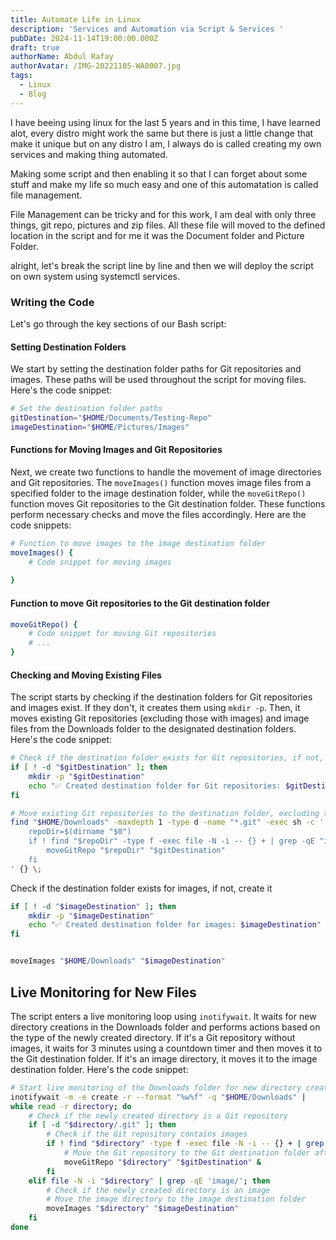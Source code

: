 ```yaml
---
title: Automate Life in Linux
description: 'Services and Automation via Script & Services '
pubDate: 2024-11-14T19:00:00.000Z
draft: true
authorName: Abdul Rafay
authorAvatar: /IMG-20221105-WA0007.jpg
tags:
  - Linux
  - Blog
---
```


I have beeing using linux for the last 5 years and in this time, I have learned alot, every distro might work the same but there is just a little change that make it unique but on any distro I am, I always do is called creating my own services and making thing automated.

Making some script and then enabling it so that I can forget about some stuff and make my life so much easy and one of this automatation is called file management.

File Management can be tricky and for this work, I am deal with only three things, git repo, pictures and zip files. All these file will moved to the defined location in the script and for me it was the Document folder and Picture Folder.

alright, let's break the script line by line and then we will deploy the script on own system using systemctl services.

### Writing the Code

Let's go through the key sections of our Bash script:

#### Setting Destination Folders

We start by setting the destination folder paths for Git repositories and images. These paths will be used throughout the script for moving files. Here's the code snippet:

```bash
# Set the destination folder paths
gitDestination="$HOME/Documents/Testing-Repo"
imageDestination="$HOME/Pictures/Images"
```

#### Functions for Moving Images and Git Repositories

Next, we create two functions to handle the movement of image directories and Git repositories. The `moveImages()` function moves image files from a specified folder to the image destination folder, while the `moveGitRepo()` function moves Git repositories to the Git destination folder. These functions perform necessary checks and move the files accordingly. Here are the code snippets:

```bash
# Function to move images to the image destination folder
moveImages() {
    # Code snippet for moving images
    
}
```

#### Function to move Git repositories to the Git destination folder

```bash
moveGitRepo() {
    # Code snippet for moving Git repositories
    # ...
}
```

#### Checking and Moving Existing Files

The script starts by checking if the destination folders for Git repositories and images exist. If they don't, it creates them using `mkdir -p`. Then, it moves existing Git repositories (excluding those with images) and image files from the Downloads folder to the designated destination folders. Here's the code snippet:

```bash
# Check if the destination folder exists for Git repositories, if not, create it
if [ ! -d "$gitDestination" ]; then
    mkdir -p "$gitDestination"
    echo "✅ Created destination folder for Git repositories: $gitDestination"
fi

# Move existing Git repositories to the destination folder, excluding those containing images
find "$HOME/Downloads" -maxdepth 1 -type d -name "*.git" -exec sh -c '
    repoDir=$(dirname "$0")
    if ! find "$repoDir" -type f -exec file -N -i -- {} + | grep -qE "image/"; then
        moveGitRepo "$repoDir" "$gitDestination"
    fi
' {} \;
```

Check if the destination folder exists for images, if not, create it

```bash
if [ ! -d "$imageDestination" ]; then
    mkdir -p "$imageDestination"
    echo "✅ Created destination folder for images: $imageDestination"
fi


moveImages "$HOME/Downloads" "$imageDestination"
```

## Live Monitoring for New Files

The script enters a live monitoring loop using `inotifywait`. It waits for new directory creations in the Downloads folder and performs actions based on the type of the newly created directory. If it's a Git repository without images, it waits for 3 minutes using a countdown timer and then moves it to the Git destination folder. If it's an image directory, it moves it to the image destination folder. Here's the code snippet:

```bash
# Start live monitoring of the Downloads folder for new directory creations using inotifywait
inotifywait -m -e create -r --format "%w%f" -q "$HOME/Downloads" |
while read -r directory; do
    # Check if the newly created directory is a Git repository
    if [ -d "$directory/.git" ]; then
        # Check if the Git repository contains images
        if ! find "$directory" -type f -exec file -N -i -- {} + | grep -qE "image/"; then
            # Move the Git repository to the Git destination folder after 3 minutes
            moveGitRepo "$directory" "$gitDestination" &
        fi
    elif file -N -i "$directory" | grep -qE 'image/'; then
        # Check if the newly created directory is an image
        # Move the image directory to the image destination folder
        moveImages "$directory" "$imageDestination"
    fi
done
```
